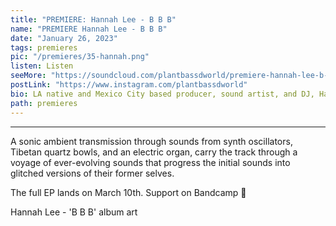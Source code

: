 ---
title: "PREMIERE: Hannah Lee - B B B"
name: "PREMIERE Hannah Lee - B B B"
date: "January 26, 2023"
tags: premieres
pic: "/premieres/35-hannah.png"
listen: Listen
seeMore: "https://soundcloud.com/plantbassdworld/premiere-hannah-lee-b-b-b"
postLink: "https://www.instagram.com/plantbassdworld"
bio: LA native and Mexico City based producer, sound artist, and DJ, Hannah Lee shares the first single from their forthcoming EP 'Transiciones' on Pronoia Souvenirs with 'B B B'.
path: premieres
---

<SoundCloud url="https://soundcloud.com/plantbassdworld/premiere-hannah-lee-b-b-b" name="B B B" />

<hr />

A sonic ambient transmission through sounds from synth oscillators, Tibetan quartz bowls, and an electric organ, carry the track through a voyage of ever-evolving sounds that progress the initial sounds into glitched versions of their former selves.

The full EP lands on March 10th. Support <HoverLink url="hannah-lee.bandcamp.com/" name="Hannah Lee" external /> on Bandcamp 🌱

<Picture src="/premieres/35-bbb.png" alt="bbb album art" size={1200} />
<p className="smallText">Hannah Lee - 'B B B' album art</p>

